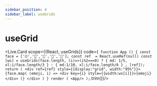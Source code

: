 ---
sidebar_position: 4
sidebar_label: useGrids
---

# useGrid


<Live.Card scope={{React, useGrids}} code={`
function App () {
  const face = ['🙄','🤣','🧐','🤯','🤮'];
  const ref  = React.useRef(null)
  const [ws] = useGrids(face.length, (i)=>(i%2===0)
    ? { md: 1/5, xl:i/face.length/3 }
    : { md:1/10, xl:i/face.length/6 }
  , [ref]);
  return (
    <div ref={ref} style={{display:"grid", width:"95%"}}>
      {face.map( (emoji, i) =>
        <div key={i} style={{width:ws[i]}}>{emoji}</div>
      )}
    </div>
  )
}
render (
  <App/>
);`.trim()}/>
